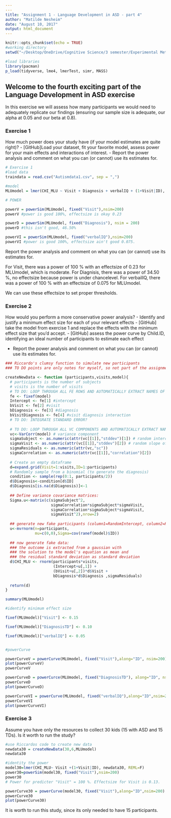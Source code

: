 ```yaml
---
---
title: "Assignment 1 - Language Development in ASD - part 4"
author: "Matilde Nesheim"
date: "August 10, 2017"
output: html_document
---
```


```r
knitr::opts_chunk$set(echo = TRUE)
#working directory
setwd("~/Desktop/OneDrive/Cognitive Science/3 semester/Experimental Methods 3/Portfolio_2")

#load libraries
library(pacman)
p_load(tidyverse, lme4, lmerTest, simr, MASS)
```

## Welcome to the fourth exciting part of the Language Development in ASD exercise

In this exercise we will assess how many participants we would need to adequately replicate our findings (ensuring our sample size is adequate, our alpha at 0.05 and our beta at 0.8).

### Exercise 1

How much power does your study have (if your model estimates are quite right)?
- [GitHub]Load your dataset, fit your favorite model, assess power for your main effects and interactions of interest.
- Report the power analysis and comment on what you can (or cannot) use its estimates for.

```r
# Exercise 1 
#load data
traindata = read.csv("Autismdata1.csv", sep = ",")

#model
MLUmodel = lmer(CHI_MLU ~ Visit + Diagnosis + verbalIQ + (1+Visit|ID), traindata, REML = F)

# POWER 

powerV = powerSim(MLUmodel, fixed("Visit"),nsim=200)
powerV #power is good 100%, effectsize is okay 0.23

powerD = powerSim(MLUmodel, fixed("Diagnosis"), nsim = 200)
powerD #this isn't good, 46.50%

powerVI = powerSim(MLUmodel, fixed("verbalIQ"),nsim=200)
powerVI #power is good 100%, effectsize ain't good 0.075. 

```
Report the power analysis and comment on what you can (or cannot) use its estimates for.

For Visit, there was a power of 100 % with an effectsize of 0.23 for MLUmodel, which is moderate. 
For Diagnisis, there was a power of 34.50 %, no effectsize because power is under chancelevel. 
For verbailIQ, there was a power of 100 % with an effectsize of 0.075 for MLUmodel. 

We can use these effectsize to set proper thresholds. 


### Exercise 2

How would you perform a more conservative power analysis?
- Identify and justify a minimum effect size for each of your relevant effects
- [GitHub] take the model from exercise 1 and replace the effects with the minimum effect size that you'd accept.
- [GitHub] assess the power curve by Child.ID, identifying an ideal number of participants to estimate each effect 

- Report the power analysis and comment on what you can (or cannot) use its estimates for.

```r


### Riccardo's clumsy function to simulate new participants
### TO DO points are only notes for myself, so not part of the assignment

createNewData <- function (participants,visits,model){
  # participants is the number of subjects
  # visits is the number of visits
  # TO DO: LOOP THROUGH ALL FE ROWS AND AUTOMATICALLY EXTRACT NAMES OF FIXED EFFECTS AND ESTIMATES
  fe <- fixef(model)
  Intercept <- fe[1] #intercept
  bVisit <- fe[2] #visit
  bDiagnosis <- fe[3] #diagnosis
  bVisitDiagnosis <- fe[4] #visit diagnosis interaction
  # TO DO: INTEGRATE STANDARD ERROR?
  
  # TO DO: LOOP THROUGH ALL VC COMPONENTS AND AUTOMATICALLY EXTRACT NAMES OF EFFECTS AND ESTIMATES
  vc<-VarCorr(model) # variance component
  sigmaSubject <- as.numeric(attr(vc[[1]],"stddev")[1]) # random intercept by subject
  sigmaVisit <- as.numeric(attr(vc[[1]],"stddev")[2]) # random slope of visit over subject
  sigmaResiduals <- as.numeric(attr(vc,"sc"))
  sigmaCorrelation <- as.numeric(attr(vc[[1]],"correlation")[2])
  
  # Create an empty dataframe
  d=expand.grid(Visit=1:visits,ID=1:participants)
  # Randomly sample from a binomial (to generate the diagnosis)
  condition <- sample(rep(0:1, participants/2))
  d$Diagnosis<-condition[d$ID]
  d$Diagnosis[is.na(d$Diagnosis)]<-1
  
  ## Define variance covariance matrices:
  Sigma.u<-matrix(c(sigmaSubject^2,
                    sigmaCorrelation*sigmaSubject*sigmaVisit,
                    sigmaCorrelation*sigmaSubject*sigmaVisit,
                    sigmaVisit^2),nrow=2)
  
  ## generate new fake participants (column1=RandomIntercept, column2=RandomSlope)
  u<-mvrnorm(n=participants,
             mu=c(0,0),Sigma=cov(ranef(model)$ID))
  
  ## now generate fake data:
  ### the outcome is extracted from a gaussian with
  ### the solution to the model's equation as mean and
  ### the residual standard deviation as standard deviation 
  d$CHI_MLU <- rnorm(participants*visits,
                     (Intercept+u[,1]) +
                     (bVisit+u[,2])*d$Visit + 
                     bDiagnosis*d$Diagnosis ,sigmaResiduals)  
  
  return(d)
}

summary(MLUmodel)

#identify minimum effect size

fixef(MLUmodel)["Visit"] <- 0.15

fixef(MLUmodel)["DiagnosisTD"] <- 0.10

fixef(MLUmodel)["verbalIQ"] <- 0.05


#powerCurve

powerCurveV = powerCurve(MLUmodel, fixed("Visit"),along="ID", nsim=200)
plot(powerCurveV)
powerCurveV

powerCurveD = powerCurce(MLUmodel, fixed("DiagnosisTD"), along="ID", nsim=200)
powerCurveD
plot(powerCurveD)

powerCurveVI = powerCurve(MLUmodel, fixed("verbalIQ"),along="ID",nsim=200)
powerCurveVI 
plot(powerCurveVI)

```


### Exercise 3

Assume you have only the resources to collect 30 kids (15 with ASD and 15 TDs). Is it worth to run the study? 


```r
#use Riccardos code to create new data
newdata30 = createNewData(30,6,MLUmodel)
newdata30

#identity the power
model30=lmer(CHI_MLU~ Visit +(1+Visit|ID), newdata30, REML=F)
power30=powerSim(model30, fixed("Visit"),nsim=200)
power30
# Power for predicter "Visit" = 100 %. Effectsize for Visit is 0.13. 

powerCurve30 = powerCurve(model30, fixed("Visit"),along="ID",nsim=200)
powerCurve30
plot(powerCurve30)


```

It is worth to run this study, since its only needed to have 15 participants.
